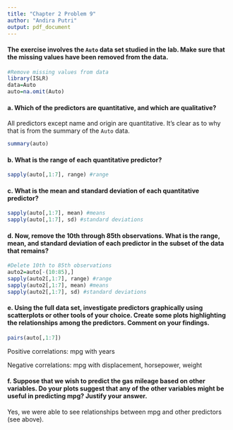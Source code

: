 ---
title: "Chapter 2 Problem 9"
author: "Andira Putri"
output: pdf_document
---

#### The exercise involves the `Auto` data set studied in the lab. Make sure that the missing values have been removed from the data.

```{r}
#Remove missing values from data
library(ISLR)
data=Auto
auto=na.omit(Auto)
```

#### a. Which of the predictors are quantitative, and which are qualitative?

All predictors except name and origin are quantitative. It's clear as to why that is from the summary of the `Auto` data.

```{r}
summary(auto)
```

#### b. What is the range of each quantitative predictor?

```{r}
sapply(auto[,1:7], range) #range
```

#### c. What is the mean and standard deviation of each quantitative predictor?

```{r}
sapply(auto[,1:7], mean) #means
sapply(auto[,1:7], sd) #standard deviations
```

#### d. Now, remove the 10th through 85th observations. What is the range, mean, and standard deviation of each predictor in the subset of the data that remains?

```{r}
#Delete 10th to 85th observations
auto2=auto[-(10:85),]
sapply(auto2[,1:7], range) #range
sapply(auto2[,1:7], mean) #means
sapply(auto2[,1:7], sd) #standard deviations
```

#### e. Using the full data set, investigate predictors graphically using scatterplots or other tools of your choice. Create some plots highlighting the relationships among the predictors. Comment on your findings.

```{r}
pairs(auto[,1:7])
```

Positive correlations: mpg with years

Negative correlations: mpg with displacement, horsepower, weight

#### f. Suppose that we wish to predict the gas mileage based on other variables. Do your plots suggest that any of the other variables might be useful in predicting mpg? Justify your answer.

Yes, we were able to see relationships between mpg and other predictors (see above).
